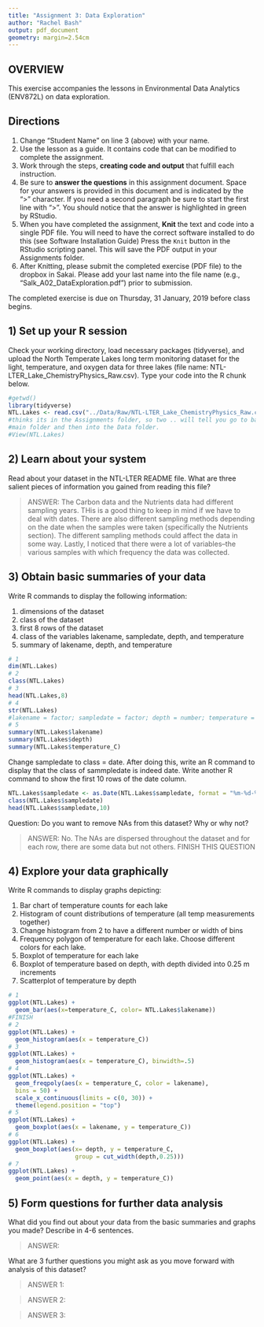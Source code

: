 ```yaml
---
title: "Assignment 3: Data Exploration"
author: "Rachel Bash"
output: pdf_document
geometry: margin=2.54cm
---
```


## OVERVIEW

This exercise accompanies the lessons in Environmental Data Analytics (ENV872L) on data exploration. 

## Directions
1. Change "Student Name" on line 3 (above) with your name.
2. Use the lesson as a guide. It contains code that can be modified to complete the assignment.
3. Work through the steps, **creating code and output** that fulfill each instruction.
4. Be sure to **answer the questions** in this assignment document.
Space for your answers is provided in this document and is indicated by the ">" character.
If you need a second paragraph be sure to start the first line with ">".
You should notice that the answer is highlighted in green by RStudio. 
6. When you have completed the assignment, **Knit** the text and code into a single PDF file.
You will need to have the correct software installed to do this (see Software Installation Guide)
Press the `Knit` button in the RStudio scripting panel.
This will save the PDF output in your Assignments folder.
8. After Knitting, please submit the completed exercise (PDF file) to the dropbox in Sakai. Please add your last name into the file name (e.g., "Salk_A02_DataExploration.pdf") prior to submission.

The completed exercise is due on Thursday, 31 January, 2019 before class begins.

## 1) Set up your R session

Check your working directory, load necessary packages (tidyverse), and upload the North Temperate Lakes long term monitoring dataset for the light, temperature, and oxygen data for three lakes (file name: NTL-LTER_Lake_ChemistryPhysics_Raw.csv). Type your code into the R chunk below.
```r
#getwd()
library(tidyverse)
NTL.Lakes <- read.csv("../Data/Raw/NTL-LTER_Lake_ChemistryPhysics_Raw.csv")
#thinks its in the Assignments folder, so two .. will tell you go to back out to 
#main folder and then into the Data folder. 
#View(NTL.Lakes)
```

## 2) Learn about your system

Read about your dataset in the NTL-LTER README file. What are three salient pieces of information you gained from reading this file?

> ANSWER: The Carbon data and the Nutrients data had different sampling years. THis is a good thing to keep in mind if we have to deal with dates. There are also different sampling methods depending on the date when the samples were taken (specifically the Nutrients section). The different sampling methods could affect the data in some way. Lastly, I noticed that there were a lot of variables--the various samples with which frequency the data was collected.

## 3) Obtain basic summaries of your data

Write R commands to display the following information: 

1. dimensions of the dataset
2. class of the dataset
3. first 8 rows of the dataset
4. class of the variables lakename, sampledate, depth, and temperature
5. summary of lakename, depth, and temperature

```r
# 1
dim(NTL.Lakes)
# 2
class(NTL.Lakes)
# 3
head(NTL.Lakes,8)
# 4
str(NTL.Lakes)
#lakename = factor; sampledate = factor; depth = number; temperature = number
# 5
summary(NTL.Lakes$lakename)
summary(NTL.Lakes$depth)
summary(NTL.Lakes$temperature_C)
```

Change sampledate to class = date. After doing this, write an R command to display that the class of sammpledate is indeed date. Write another R command to show the first 10 rows of the date column. 

```r
NTL.Lakes$sampledate <- as.Date(NTL.Lakes$sampledate, format = "%m-%d-%y")
class(NTL.Lakes$sampledate)
head(NTL.Lakes$sampledate,10)
```

Question: Do you want to remove NAs from this dataset? Why or why not?

> ANSWER: No. The NAs are dispersed throughout the dataset and for each row, there are some data but not others. FINISH THIS QUESTION


## 4) Explore your data graphically

Write R commands to display graphs depicting: 

1. Bar chart of temperature counts for each lake
2. Histogram of count distributions of temperature (all temp measurements together)
3. Change histogram from 2 to have a different number or width of bins
4. Frequency polygon of temperature for each lake. Choose different colors for each lake.
5. Boxplot of temperature for each lake
6. Boxplot of temperature based on depth, with depth divided into 0.25 m increments
7. Scatterplot of temperature by depth

```r
# 1
ggplot(NTL.Lakes) + 
  geom_bar(aes(x=temperature_C, color= NTL.Lakes$lakename))
#FINISH
# 2
ggplot(NTL.Lakes) +
  geom_histogram(aes(x = temperature_C))
# 3
ggplot(NTL.Lakes) +
  geom_histogram(aes(x = temperature_C), binwidth=.5)
# 4
ggplot(NTL.Lakes) +
  geom_freqpoly(aes(x = temperature_C, color = lakename), 
  bins = 50) +
  scale_x_continuous(limits = c(0, 30)) +
  theme(legend.position = "top")
# 5
ggplot(NTL.Lakes) +
  geom_boxplot(aes(x = lakename, y = temperature_C))
# 6
ggplot(NTL.Lakes) +
  geom_boxplot(aes(x= depth, y = temperature_C, 
                   group = cut_width(depth,0.25)))
# 7 
ggplot(NTL.Lakes) +
  geom_point(aes(x = depth, y = temperature_C))
```
## 5) Form questions for further data analysis

What did you find out about your data from the basic summaries and graphs you made? Describe in 4-6 sentences.

> ANSWER: 

What are 3 further questions you might ask as you move forward with  analysis of this dataset?

> ANSWER 1: 

> ANSWER 2: 

> ANSWER 3: 
